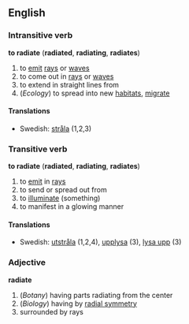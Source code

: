 ==English==
===Intransitive verb===
'''to radiate'''   ('''radiated''', '''radiating''', '''radiates''') 
#to [[emit]] [[ray]]s or [[wave]]s 
#to come out in [[ray]]s or [[wave]]s 
#to extend in straight lines from 
#(''Ecology'') to spread into new [[habitat]]s, [[migrate]]

====Translations====
*Swedish: [[stråla]] (1,2,3)

===Transitive verb===
'''to radiate'''   ('''radiated''', '''radiating''', '''radiates''') 
#to [[emit]] in [[ray]]s 
#to send or spread out from 
#to [[illuminate]] (something) 
#to manifest in a glowing manner

====Translations====
*Swedish: [[utstråla]] (1,2,4), [[upplysa]] (3), [[lysa upp]] (3)

===Adjective===
'''radiate'''
#(''Botany'') having parts radiating from the center 
#(''Biology'') having by [[radial symmetry]] 
#surrounded by rays